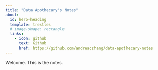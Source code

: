```yaml
---
title: "Data Apothecary's Notes"
about:
  id: hero-heading
  template: trestles
  # image-shape: rectangle
  links:
    - icon: github
      text: Github
      href: https://github.com/andreaczhang/data-apothecary-notes
---
```


::: {#hero-heading}

Welcome. This is the notes.

:::

